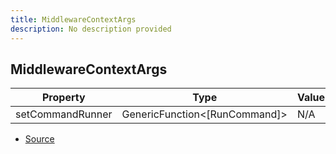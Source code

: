 ```yaml
---
title: MiddlewareContextArgs
description: No description provided
---
```


## MiddlewareContextArgs

| Property | Type | Value |
| ----------- | ----------- | ----------- |
| setCommandRunner | GenericFunction\<\[RunCommand]> | N/A |


- [Source](https://github.com/underctrl-io/commandkit/blob/e7997746676c2b18be64230c918cb998973d18b5/packages/commandkit/src/app/commands/Context.ts#L107)